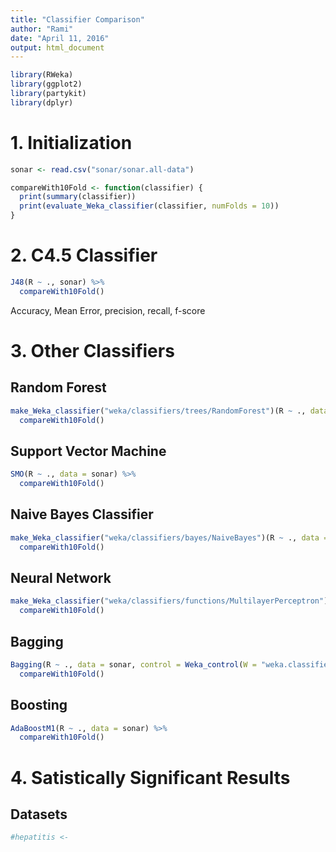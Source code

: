 ```yaml
---
title: "Classifier Comparison"
author: "Rami"
date: "April 11, 2016"
output: html_document
---
```


```r
library(RWeka)
library(ggplot2)
library(partykit)
library(dplyr)
```

# 1. Initialization

```r
sonar <- read.csv("sonar/sonar.all-data")

compareWith10Fold <- function(classifier) {
  print(summary(classifier))
  print(evaluate_Weka_classifier(classifier, numFolds = 10))
}
```

# 2. C4.5 Classifier

```r
J48(R ~ ., sonar) %>%
  compareWith10Fold()
```

Accuracy, Mean Error, precision, recall, f-score

# 3. Other Classifiers

## Random Forest

```r
make_Weka_classifier("weka/classifiers/trees/RandomForest")(R ~ ., data = sonar) %>%
  compareWith10Fold()
```

## Support Vector Machine

```r
SMO(R ~ ., data = sonar) %>%
  compareWith10Fold()
```

## Naive Bayes Classifier

```r
make_Weka_classifier("weka/classifiers/bayes/NaiveBayes")(R ~ ., data = sonar) %>%
  compareWith10Fold()
```

## Neural Network

```r
make_Weka_classifier("weka/classifiers/functions/MultilayerPerceptron")(R ~ ., data = sonar) %>%
  compareWith10Fold()
```

## Bagging

```r
Bagging(R ~ ., data = sonar, control = Weka_control(W = "weka.classifiers.trees.J48")) %>%
  compareWith10Fold()
```

## Boosting

```r
AdaBoostM1(R ~ ., data = sonar) %>%
  compareWith10Fold()
```

# 4. Satistically Significant Results

## Datasets

```r
#hepatitis <-
```
